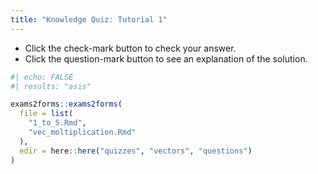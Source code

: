 ```yaml
---
title: "Knowledge Quiz: Tutorial 1"
---
```


::: {.column-margin}

:::: {.callout-note}
- Click the check-mark button to check your answer.
- Click the question-mark button to see an explanation of the solution.
::::

:::

```r
#| echo: FALSE
#| results: "asis"

exams2forms::exams2forms(
  file = list(
    "1_to_5.Rmd",
    "vec_moltiplication.Rmd"
  ),
  edir = here::here("quizzes", "vectors", "questions")
)
```
